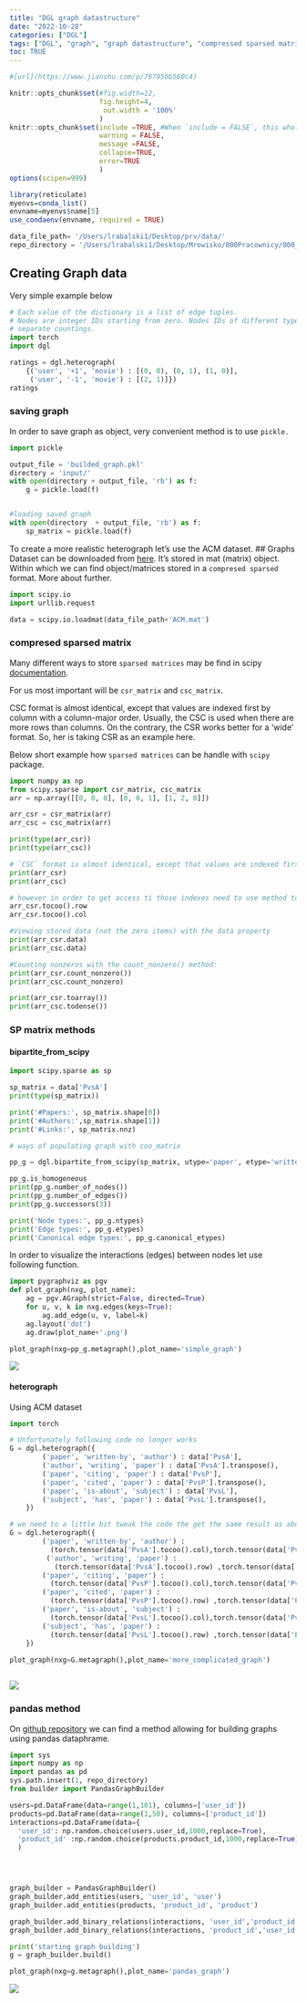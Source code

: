 ```yaml
---
title: "DGL graph datastructure"
date: "2022-10-28"
categories: ["DGL"]
tags: ["DGL", "graph", "graph datastructure", "compressed sparsed matrix"]
toc: TRUE
---
```


```r
#[url](https://www.jianshu.com/p/767950b560c4)
```

```r
knitr::opts_chunk$set(#fig.width=12, 
                      fig.height=4,
                       out.width = '100%'
                      ) 
knitr::opts_chunk$set(include =TRUE, #When `include = FALSE`, this whole code chunk is excluded in the output, but note that it will still be evaluated if `eval = TRUE`. When you are trying to set `echo = FALSE`, `results = 'hide'`, `warning = FALSE`, and `message = FALSE`, chances are you simply mean a single option `include = FALSE` instead of suppressing different types of text output individually.
                      warning = FALSE,
                      message =FALSE,
                      collapse=TRUE,
                      error=TRUE
                      )
options(scipen=999)
```

```r

library(reticulate)
myenvs=conda_list()
envname=myenvs$name[5]
use_condaenv(envname, required = TRUE)
```

```python
data_file_path= '/Users/lrabalski1/Desktop/prv/data/'
repo_directory = '/Users/lrabalski1/Desktop/Mrowisko/000Pracownicy/000_Rabalski_Lukasz/2022.05.19 graf/repo projektu/graph-recommendator/pinsage/'
```

## Creating Graph data

Very simple example below

```python
# Each value of the dictionary is a list of edge tuples.
# Nodes are integer IDs starting from zero. Nodes IDs of different types have
# separate countings.
import torch
import dgl

ratings = dgl.heterograph(
    {('user', '+1', 'movie') : [(0, 0), (0, 1), (1, 0)],
     ('user', '-1', 'movie') : [(2, 1)]})
ratings


```

### saving graph

In order to save graph as object, very convenient method is to use
`pickle.`

```python
import pickle

output_file = 'builded_graph.pkl'
directory = 'input/'
with open(directory + output_file, 'rb') as f:
    g = pickle.load(f)


#loading saved graph
with open(directory  + output_file, 'rb') as f:
    sp_matrix = pickle.load(f)

```

To create a more realistic heterograph let's use the ACM dataset. \##
Graphs Dataset can be downloaded from
[here](https://www.aminer.org/citation). It's stored in mat (matrix)
object. Within which we can find object/matrices stored in a
`compresed sparsed` format. More about further.

```python
import scipy.io
import urllib.request

data = scipy.io.loadmat(data_file_path+'ACM.mat')


```

### compresed sparsed matrix

Many different ways to store `sparsed matrices` may be find in scipy
[documentation](https://docs.scipy.org/doc/scipy/reference/sparse.html).

For us most important will be `csr_matrix` and `csc_matrix`.

CSC format is almost identical, except that values are indexed first by
column with a column-major order. Usually, the CSC is used when there
are more rows than columns. On the contrary, the CSR works better for a
'wide' format. So, her is taking CSR as an example here.

Below short example how `sparsed matrices` can be handle with `scipy`
package.

```python
import numpy as np
from scipy.sparse import csr_matrix, csc_matrix
arr = np.array([[0, 0, 0], [0, 0, 1], [1, 2, 0]])

arr_csr = csr_matrix(arr)
arr_csc = csc_matrix(arr)

print(type(arr_csr))
print(type(arr_csc))

# `CSC` format is almost identical, except that values are indexed first by column with a column-major order. Usually, the `CSC` is used when there are more rows than columns. On the contrary, the `CSR` works better for a ‘wide’ format. So, her is taking CSR as an example here
print(arr_csr)
print(arr_csc)

# however in order to get access ti those indexes need to use method to_coo.
arr_csr.tocoo().row
arr_csr.tocoo().col

#Viewing stored data (not the zero items) with the data property
print(arr_csr.data)
print(arr_csc.data)

#Counting nonzeros with the count_nonzero() method:
print(arr_csr.count_nonzero())
print(arr_csc.count_nonzero)

print(arr_csr.toarray())
print(arr_csc.todense())


```

### SP matrix methods

#### bipartite_from_scipy

```python
import scipy.sparse as sp

sp_matrix = data['PvsA']
print(type(sp_matrix))

print('#Papers:', sp_matrix.shape[0])
print('#Authors:',sp_matrix.shape[1])
print('#Links:', sp_matrix.nnz)

# ways of populating graph with coo_matrix

pp_g = dgl.bipartite_from_scipy(sp_matrix, utype='paper', etype='written-by', vtype='author')

pp_g.is_homogeneous
print(pp_g.number_of_nodes())
print(pp_g.number_of_edges())
print(pp_g.successors(3))

print('Node types:', pp_g.ntypes)
print('Edge types:', pp_g.etypes)
print('Canonical edge types:', pp_g.canonical_etypes)

```

In order to visualize the interactions (edges) between nodes let use
following function.

```python
import pygraphviz as pgv
def plot_graph(nxg, plot_name):
    ag = pgv.AGraph(strict=False, directed=True)
    for u, v, k in nxg.edges(keys=True):
        ag.add_edge(u, v, label=k)
    ag.layout('dot')
    ag.draw(plot_name+'.png')

```

```python
plot_graph(nxg=pp_g.metagraph(),plot_name='simple_graph')
```

![](simple_graph.png)

#### heterograph

Using ACM dataset

```python
import torch

# Unfortunately following code no longer works
G = dgl.heterograph({
        ('paper', 'written-by', 'author') : data['PvsA'],
        ('author', 'writing', 'paper') : data['PvsA'].transpose(),
        ('paper', 'citing', 'paper') : data['PvsP'],
        ('paper', 'cited', 'paper') : data['PvsP'].transpose(),
        ('paper', 'is-about', 'subject') : data['PvsL'],
        ('subject', 'has', 'paper') : data['PvsL'].transpose(),
    })

# we need to a little bit tweak the code the get the same result as above.
G = dgl.heterograph({
        ('paper', 'written-by', 'author') : 
          (torch.tensor(data['PvsA'].tocoo().col),torch.tensor(data['PvsA'].tocoo().row )),
         ('author', 'writing', 'paper') : 
           (torch.tensor(data['PvsA'].tocoo().row) ,torch.tensor(data['PvsA'].tocoo().col)),
        ('paper', 'citing', 'paper') : 
          (torch.tensor(data['PvsP'].tocoo().col),torch.tensor(data['PvsP'].tocoo().row )),
        ('paper', 'cited', 'paper') : 
          (torch.tensor(data['PvsP'].tocoo().row) ,torch.tensor(data['PvsP'].tocoo().col)),
        ('paper', 'is-about', 'subject') : 
          (torch.tensor(data['PvsL'].tocoo().col),torch.tensor(data['PvsL'].tocoo().row )),
        ('subject', 'has', 'paper') : 
          (torch.tensor(data['PvsL'].tocoo().row) ,torch.tensor(data['PvsL'].tocoo().col))
    })
  
plot_graph(nxg=G.metagraph(),plot_name='more_complicated_graph')



```

![](more_complicated_graph.png)

### pandas method 

On [github
repository](https://github.com/yoonjong12/pinsage/blob/main/builder.py)
we can find a method allowing for building graphs using pandas
dataphrame.

```python
import sys
import numpy as np
import pandas as pd
sys.path.insert(1, repo_directory)
from builder import PandasGraphBuilder

users=pd.DataFrame(data=range(1,101), columns=['user_id'])
products=pd.DataFrame(data=range(1,50), columns=['product_id'])
interactions=pd.DataFrame(data={
  'user_id': np.random.choice(users.user_id,1000,replace=True),
  'product_id' :np.random.choice(products.product_id,1000,replace=True)}
  )




graph_builder = PandasGraphBuilder()
graph_builder.add_entities(users, 'user_id', 'user')
graph_builder.add_entities(products, 'product_id', 'product')

graph_builder.add_binary_relations(interactions, 'user_id','product_id', 'interaction')
graph_builder.add_binary_relations(interactions, 'product_id','user_id', 'interaction-by')

print('starting graph building')
g = graph_builder.build()

plot_graph(nxg=g.metagraph(),plot_name='pandas_graph')

```

![](pandas_graph.png)
